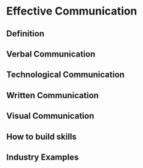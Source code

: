 # Effective Communication

## Definition 

## Verbal Communication 

## Technological Communication 

## Written Communication 

## Visual Communication 

## How to build skills 

## Industry Examples 
